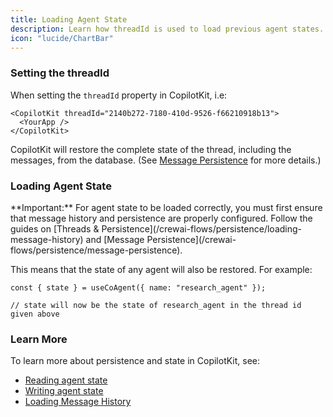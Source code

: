 ```yaml
---
title: Loading Agent State
description: Learn how threadId is used to load previous agent states.
icon: "lucide/ChartBar"
---
```


### Setting the threadId

When setting the `threadId` property in CopilotKit, i.e:

```tsx
<CopilotKit threadId="2140b272-7180-410d-9526-f66210918b13">
  <YourApp />
</CopilotKit>
```

CopilotKit will restore the complete state of the thread, including the messages, from the database.
(See [Message Persistence](/crewai-flows/persistence/message-persistence) for more details.)

### Loading Agent State

<Callout>
  **Important:** For agent state to be loaded correctly, you must first ensure
  that message history and persistence are properly configured. Follow the
  guides on [Threads &
  Persistence](/crewai-flows/persistence/loading-message-history) and [Message
  Persistence](/crewai-flows/persistence/message-persistence).
</Callout>

This means that the state of any agent will also be restored. For example:

```tsx
const { state } = useCoAgent({ name: "research_agent" });

// state will now be the state of research_agent in the thread id given above
```

### Learn More

To learn more about persistence and state in CopilotKit, see:

- [Reading agent state](/crewai-flows/shared-state/in-app-agent-read)
- [Writing agent state](/crewai-flows/shared-state/in-app-agent-write)
- [Loading Message History](/crewai-flows/persistence/loading-message-history)
